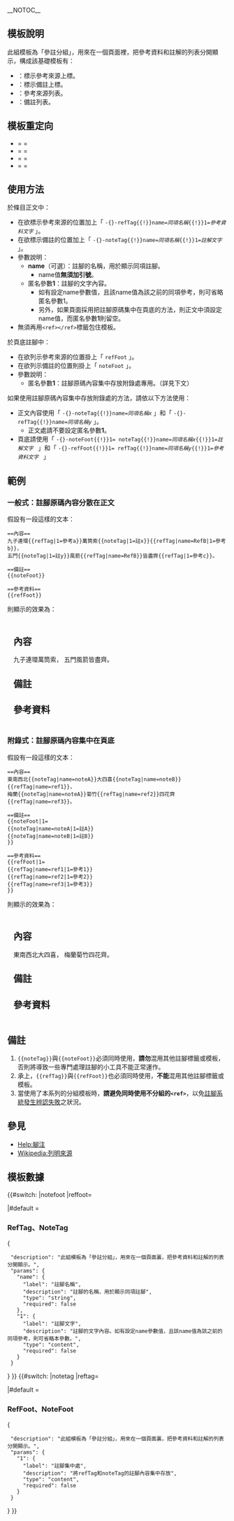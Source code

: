{{NoteTA
|G1 = IT
|G2 = MediaWiki
}}
{{Documentation subpage}}
{{esoteric}}
__NOTOC__

==模板說明==
此組模板為「參註分組」，用來在一個頁面裡，把參考資料和註解的列表分開顯示，構成該基礎模板有：
*'''{{tl|RefTag}}''' ：標示參考來源上標。
*'''{{tl|NoteTag}}''' ：標示備註上標。
*'''{{tl|RefFoot}}''' ：參考來源列表。
*'''{{tl|NoteFoot}}''' ：備註列表。

{{RefNoteTable}}

==模板重定向==
*'''{{tl|RefTag}}'''   = {{tl|參考}}   = {{tl|參}}
*'''{{tl|NoteTag}}'''  = {{tl|備註}}   = {{tl|註}}
*'''{{tl|RefFoot}}'''  = {{tl|參表腳}} = {{tl|参考表}}
*'''{{tl|NoteFoot}}''' = {{tl|註表腳}} = {{tl|备注表}}

==使用方法==
於條目正文中：
*在欲標示參考來源的位置加上「 <code>-{}-{{tlBh}}refTag{{!}}name=''同項名稱''{{!}}1=''參考資料文字''{{tlBf}}</code> 」。
*在欲標示備註的位置加上「 <code>-{}-{{tlBh}}noteTag{{!}}name=''同項名稱''{{!}}1=''註解文字''{{tlBf}}</code> 」。
*參數說明：
**'''name'''（可選）：註腳的名稱，用於顯示同項註腳。
***name值'''無須加引號'''。
**匿名參數'''1'''：註腳的文字內容。
***如有設定name參數值，且該name值為該之前的同項參考，則可省略匿名參數1。
***另外，如果頁面採用把註腳原碼集中在頁底的方法，則正文中須設定name值，而匿名參數'''1'''則留空。
*無須再用<code><nowiki><ref></ref></nowiki></code>標籤包住模板。


於頁底註腳中：
*在欲列示參考來源的位置掛上「 <code>{{tlBh}}refFoot{{tlBf}}</code> 」。
*在欲列示備註的位置則掛上「 <code>{{tlBh}}noteFoot{{tlBf}}</code> 」。
*參數說明：
**匿名參數'''1'''：註腳原碼內容集中存放附錄處專用。（詳見下文）


如果使用註腳原碼內容集中存放附錄處的方法，請依以下方法使用：
*正文內容使用「 <code>-{}-{{tlBh}}noteTag{{!}}name=''同項名稱x''{{tlBf}}</code> 」和「 <code>-{}-{{tlBh}}refTag{{!}}name=''同項名稱y''{{tlBf}}</code> 」。
**正文處請不要設定匿名參數'''1'''。
*頁底請使用「 <code>-{}-{{tlBh}}noteFoot{{!}}1= {{tlBh}}noteTag{{!}}name=''同項名稱x''{{!}}1=''註解文字''{{tlBf}} {{tlBf}}</code> 」和「 <code>-{}-{{tlBh}}refFoot{{!}}1= {{tlBh}}refTag{{!}}name=''同項名稱y''{{!}}1=''參考資料文字''{{tlBf}} {{tlBf}}</code> 」

==範例==
===一般式：註腳原碼內容分散在正文===
假設有一段這樣的文本：
<pre>==內容==
九子連環{{refTag|1=參考a}}萬筒索{{noteTag|1=註x}}{{refTag|name=RefB|1=參考b}}，
五門{{noteTag|1=註y}}風箭{{refTag|name=RefB}}皆盡齊{{refTag|1=參考c}}。

==備註==
{{noteFoot}}

==參考資料==
{{refFoot}}
</pre>


則顯示的效果為：
<div class="toccolours" style="float:none; padding:0.3em 1em;">{{noEditH}}
==內容==
九子連環{{refTag|showcase=1|1=參考a}}萬筒索{{noteTag|showcase=1|1=註x}}{{refTag|showcase=1|name=RefB|1=參考b}}，
五門{{noteTag|showcase=1|1=註y}}風箭{{refTag|showcase=1|name=RefB}}皆盡齊{{refTag|showcase=1|1=參考c}}。

==備註==
{{noteFoot|showcase=1}}

==參考資料==
{{refFoot|showcase=1}}
{{noEditF}}
</div>



===附錄式：註腳原碼內容集中在頁底===
假設有一段這樣的文本：
<pre>==內容==
東南西北{{noteTag|name=noteA}}大四喜{{noteTag|name=noteB}}{{refTag|name=ref1}}，
梅蘭{{noteTag|name=noteA}}菊竹{{refTag|name=ref2}}四花齊{{refTag|name=ref3}}。

==備註==
{{noteFoot|1=
{{noteTag|name=noteA|1=註A}}
{{noteTag|name=noteB|1=註B}}
}}

==參考資料==
{{refFoot|1=
{{refTag|name=ref1|1=參考1}}
{{refTag|name=ref2|1=參考2}}
{{refTag|name=ref3|1=參考3}}
}}
</pre>


則顯示的效果為：
<div class="toccolours" style="float:none; padding:0.3em 1em;">{{noEditH}}
==內容==
東南西北{{noteTag|showcase=1|name=noteA}}大四喜{{noteTag|showcase=1|name=noteB}}{{refTag|showcase=1|name=ref1}}，
梅蘭{{noteTag|showcase=1|name=noteA}}菊竹{{refTag|showcase=1|name=ref2}}四花齊{{refTag|showcase=1|name=ref3}}。

==備註==
{{noteFoot|showcase=1|refs=
{{noteTag|showcase=1|name=noteA|1=註A}}
{{noteTag|showcase=1|name=noteB|1=註B}}
}}

==參考資料==
{{refFoot|showcase=1|refs=
{{refTag|showcase=1|name=ref1|1=參考1}}
{{refTag|showcase=1|name=ref2|1=參考2}}
{{refTag|showcase=1|name=ref3|1=參考3}}
}}
{{noEditF}}
</div>


==備註==
#<code><nowiki>{{noteTag}}</nowiki></code>與<code><nowiki>{{noteFoot}}</nowiki></code>必須同時使用，'''請勿'''混用其他註腳標籤或模板，否則將導致一些專門處理註腳的小工具不能正常運作。
#承上，<code><nowiki>{{refTag}}</nowiki></code>與<code><nowiki>{{refFoot}}</nowiki></code>也必須同時使用，'''不能'''混用其他註腳標籤或模板。
#當使用了本系列的分組模板時，'''請避免同時使用不分組的<code><nowiki><ref></nowiki></code>'''，以免[[H:FN#BUGNOGROUPMIX|註腳系統發生辨認失敗]]之狀況。

==參見==
*[[Help:腳注]]
*[[Wikipedia:列明來源]]

==模板數據==
{{#switch:{{lc:{{PAGENAME}}}}
|notefoot
|reffoot=<div></div>
|#default =
=== RefTag、NoteTag ===
{{templatedataheader|RefTag、NteTag}}
<templatedata>
{
  "description": "此組模板為「參註分組」，用來在一個頁面裏，把參考資料和註解的列表分開顯示。",
  "params": {
    "name": {
      "label": "註腳名稱",
      "description": "註腳的名稱，用於顯示同項註腳",
      "type": "string",
      "required": false
    },
    "1": {
      "label": "註腳文字",
      "description": "註腳的文字內容。如有設定name參數值，且該name值為該之前的同項參考，則可省略本參數。",
      "type": "content",
      "required": false
    }
  }
}
</templatedata>
}}
{{#switch:{{lc:{{PAGENAME}}}}
|notetag
|reftag=<div></div>
|#default =
=== RefFoot、NoteFoot ===
{{templatedataheader|RefFoot、NoteFoot}}
<templatedata>
{
  "description": "此組模板為「參註分組」，用來在一個頁面裏，把參考資料和註解的列表分開顯示。",
  "params": {
    "1": {
      "label": "註腳集中處",
      "description": "將refTag和noteTag的註腳內容集中存放",
      "type": "content",
      "required": false
    }
  }
}
</templatedata>
}}
<includeonly>{{sandbox other||
<!-- 本行下加入模板的分類，跨維基連結加入Wikidata（參見[[Wikipedia:Wikidata]]） -->
[[Category:引用模板| ]]
[[Category:頁面訊息模板|註]]
}}</includeonly>
